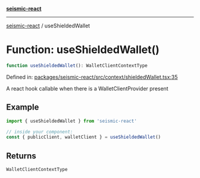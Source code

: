 [**seismic-react**](/seismic-react/README.mdx)

---

[seismic-react](/seismic-react/globals.mdx) / useShieldedWallet

# Function: useShieldedWallet()

```ts
function useShieldedWallet(): WalletClientContextType
```

Defined in: [packages/seismic-react/src/context/shieldedWallet.tsx:35](https://github.com/SeismicSystems/seismic-client/blob/63496655224ae1d3e8c312c6d8d80f51a6b6de42/packages/seismic-react/src/context/shieldedWallet.tsx#L35)

A react hook callable when there is a WalletClientProvider present

## Example

```typescript
import { useShieldedWallet } from 'seismic-react'

// inside your component:
const { publicClient, walletClient } = useShieldedWallet()
```

## Returns

`WalletClientContextType`
